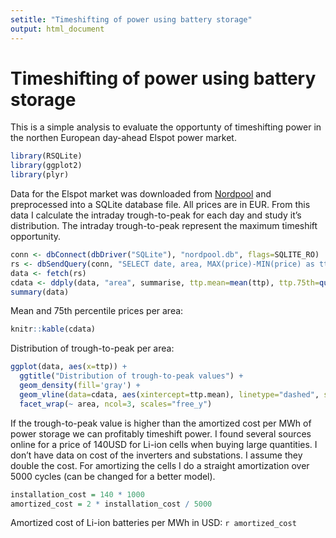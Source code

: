 ```yaml
---
setitle: "Timeshifting of power using battery storage"
output: html_document
---
```


# Timeshifting of power using battery storage

This is a simple analysis to evaluate the opportunty of timeshifting power in the northen European day-ahead Elspot power market.

```r
library(RSQLite)
library(ggplot2)
library(plyr)
```

Data for the Elspot market was downloaded from [Nordpool](http://www.nordpoolspot.com/) and preprocessed into a SQLite database file. All prices are in EUR. From this data I calculate the intraday trough-to-peak for each day and study it's distribution. The intraday trough-to-peak represent the maximum timeshift opportunity.

```r
conn <- dbConnect(dbDriver("SQLite"), "nordpool.db", flags=SQLITE_RO)
rs <- dbSendQuery(conn, "SELECT date, area, MAX(price)-MIN(price) as ttp FROM elspot GROUP BY date, area")
data <- fetch(rs)
cdata <- ddply(data, "area", summarise, ttp.mean=mean(ttp), ttp.75th=quantile(ttp, .75))
summary(data)
```

Mean and 75th percentile prices per area:

```r
knitr::kable(cdata)
```

Distribution of trough-to-peak per area:

```r
ggplot(data, aes(x=ttp)) +
  ggtitle("Distribution of trough-to-peak values") +
  geom_density(fill='gray') + 
  geom_vline(data=cdata, aes(xintercept=ttp.mean), linetype="dashed", size=1) +
  facet_wrap(~ area, ncol=3, scales="free_y")
```

If the trough-to-peak value is higher than the amortized cost per MWh of power storage we can profitably timeshift power. I found several sources online for a price of 140USD for Li-ion cells when buying large quantities. I don't have data on cost of the inverters and substations. I assume they double the cost. For amortizing the cells I do a straight amortization over 5000 cycles (can be changed for a better model).

```r
installation_cost = 140 * 1000
amortized_cost = 2 * installation_cost / 5000
```

Amortized cost of Li-ion batteries per MWh in USD: `r amortized_cost`





